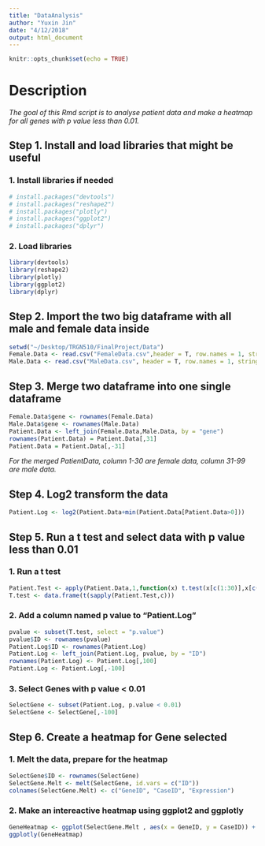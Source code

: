 ```yaml
---
title: "DataAnalysis"
author: "Yuxin Jin"
date: "4/12/2018"
output: html_document
---
```


```r
knitr::opts_chunk$set(echo = TRUE)
```

# Description

*The goal of this Rmd script is to analyse patient data and make a heatmap for all genes with p value less than 0.01.*


## Step 1. Install and load libraries that might be useful

### 1. Install libraries if needed
```r
# install.packages("devtools")
# install.packages("reshape2")
# install.packages("plotly")
# install.packages("ggplot2")
# install.packages("dplyr")
```

### 2. Load libraries
```r
library(devtools)
library(reshape2)
library(plotly)
library(ggplot2)
library(dplyr)
```

## Step 2. Import the two big dataframe with all male and female data inside
```r
setwd("~/Desktop/TRGN510/FinalProject/Data")
Female.Data <- read.csv("FemaleData.csv",header = T, row.names = 1, stringsAsFactors = F)
Male.Data <- read.csv("MaleData.csv", header = T, row.names = 1, stringsAsFactors = F)
```

## Step 3. Merge two dataframe into one single dataframe
```r
Female.Data$gene <- rownames(Female.Data)
Male.Data$gene <- rownames(Male.Data)
Patient.Data <- left_join(Female.Data,Male.Data, by = "gene")
rownames(Patient.Data) = Patient.Data[,31]
Patient.Data = Patient.Data[,-31]
```
*For the merged PatientData, column 1-30 are female data, column 31-99 are male data.*

## Step 4. Log2 transform the data
```r
Patient.Log <- log2(Patient.Data+min(Patient.Data[Patient.Data>0]))
```

## Step 5. Run a t test and select data with p value less than 0.01

### 1. Run a t test
```r
Patient.Test <- apply(Patient.Data,1,function(x) t.test(x[c(1:30)],x[c(31:99)]))
T.test <- data.frame(t(sapply(Patient.Test,c)))
```

### 2. Add a column named p value to "Patient.Log"
```r
pvalue <- subset(T.test, select = "p.value")
pvalue$ID <- rownames(pvalue)
Patient.Log$ID <- rownames(Patient.Log)
Patient.Log <- left_join(Patient.Log, pvalue, by = "ID")
rownames(Patient.Log) <- Patient.Log[,100]
Patient.Log <- Patient.Log[,-100]
```

### 3. Select Genes with p value < 0.01
```r
SelectGene <- subset(Patient.Log, p.value < 0.01)
SelectGene <- SelectGene[,-100]
```

## Step 6. Create a heatmap for Gene selected

### 1. Melt the data, prepare for the heatmap
```r
SelectGene$ID <- rownames(SelectGene)
SelectGene.Melt <- melt(SelectGene, id.vars = c("ID"))
colnames(SelectGene.Melt) <- c("GeneID", "CaseID", "Expression")
```

### 2. Make an intereactive heatmap using ggplot2 and ggplotly
```r
GeneHeatmap <- ggplot(SelectGene.Melt , aes(x = GeneID, y = CaseID)) + geom_raster(aes(fill = Expression)) + scale_fill_gradient2(low="navy", mid="white", high="red", midpoint=0.5) + labs(x = "GeneID", y = "CaseID") + theme(plot.title = element_blank(),axis.text.x = element_blank(), axis.text.y = element_blank())
ggplotly(GeneHeatmap)
```

